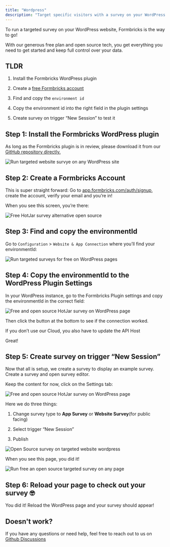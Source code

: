 ```yaml
---
title: "Wordpress"
description: "Target specific visitors with a survey on your WordPress page using Formbricks for free. Show survey on specific page or on button click."
---
```


To run a targeted survey on your WordPress website, Formbricks is the way to go!&#x20;

With our generous free plan and open source tech, you get everything you need to get started and keep full control over your data.

## TLDR

1. Install the Formbricks WordPress plugin

2. Create a [free Formbricks account](https://app.formbricks.com/auth/signup)

3. Find and copy the `environment id`

4. Copy the environment id into the right field in the plugin settings

5. Create survey on trigger “New Session” to test it

## Step 1: Install the Formbricks WordPress plugin

As long as the Formbricks plugin is in review, please download it from our [GitHub repository directly.](https://github.com/formbricks/wordpress)

![Run targeted website survye on any WordPress site](/images/xm-and-surveys/core-features/integrations/wordpress/1-wordpress-targeted-survey-on-website-free.webp)

## Step 2: Create a Formbricks Account

This is super straight forward: Go to [app.formbricks.com/auth/signup](https://app.formbricks.com/auth/signup), create the account, verify your email and you’re in!

When you see this screen, you’re there:

![Free HotJar survey alternative open source](/images/xm-and-surveys/core-features/integrations/wordpress/2-run-website-survey-wordpress-targeted-for-free.webp)

## Step 3: Find and copy the environmentId

Go to `Configuration` > `Website & App Connection` where you’ll find your environmentId:

![Run targeted surveys for free on WordPress pages](/images/xm-and-surveys/core-features/integrations/wordpress/3-wordpress-setup-survey-on-website-targeted-free-open-source.webp)

## Step 4: Copy the environmentId to the WordPress Plugin Settings

In your WordPress instance, go to the Formbricks Plugin settings and copy the environmentId in the correct field:

![Free and open source HotJar survey on WordPress page](/images/xm-and-surveys/core-features/integrations/wordpress/step-4-copy-to-wordpress-for-free-targeted-survey.webp)

Then click the button at the bottom to see if the connection worked.

<Note>If you don’t use our Cloud, you also have to update the API Host</Note>

Great!

## Step 5: Create survey on trigger “New Session”

Now that all is setup, we create a survey to display an example survey. Create a survey and open survey editor.

Keep the content for now, click on the Settings tab:

![Free and open source HotJar survey on WordPress page](/images/xm-and-surveys/core-features/integrations/wordpress/4-wordpress-website-survey-target-visitor-free.webp)

Here we do three things:

1. Change survey type to **App Survey** or **Website Survey**(for public facing)

2. Select trigger “New Session”

3. Publish

![Open Source survey on targeted website wordpress](/images/xm-and-surveys/core-features/integrations/wordpress/6-targeted-survey-on-wordpress-website-for-free.webp)

When you see this page, you did it!

![Run free an open source targeted survey on any page](/images/xm-and-surveys/core-features/integrations/wordpress/7-wordpress-free-hotjar-survey-open-source-website-survey-hotjar.webp)

## Step 6: Reload your page to check out your survey 🤓

You did it! Reload the WordPress page and your survey should appear!

## Doesn't work?

If you have any questions or need help, feel free to reach out to us on [Github Discussions](https://github.com/formbricks/formbricks/discussions)
